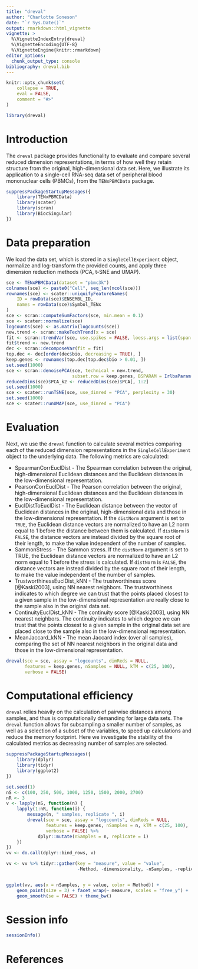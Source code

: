 ```yaml
---
title: "dreval"
author: "Charlotte Soneson"
date: "`r Sys.Date()`"
output: rmarkdown::html_vignette
vignette: >
  %\VignetteIndexEntry{dreval}
  %\VignetteEncoding{UTF-8}
  %\VignetteEngine{knitr::rmarkdown}
editor_options: 
  chunk_output_type: console
bibliography: dreval.bib
---
```


```r
knitr::opts_chunk$set(
    collapse = TRUE,
    eval = FALSE,
    comment = "#>"
)
```

```r
library(dreval)
```

# Introduction

The `dreval` package provides functionality to evaluate and compare several
reduced dimension representations, in terms of how well they retain structure
from the original, high-dimensional data set. Here, we illustrate its
application to a single-cell RNA-seq data set of peripheral blood mononuclear
cells (PBMCs), from the `TENxPBMCData` package.

```r
suppressPackageStartupMessages({
    library(TENxPBMCData)
    library(scater)
    library(scran)
    library(BiocSingular)
})
```

# Data preparation

We load the data set, which is stored in a `SingleCellExperiment` object,
normalize and log-transform the provided counts, and apply three dimension
reduction methods (PCA, t-SNE and UMAP).

```r
sce <- TENxPBMCData(dataset = "pbmc3k")
colnames(sce) <- paste0("Cell", seq_len(ncol(sce)))
rownames(sce) <- scater::uniquifyFeatureNames(
    ID = rowData(sce)$ENSEMBL_ID,
    names = rowData(sce)$Symbol_TENx
)
sce <- scran::computeSumFactors(sce, min.mean = 0.1)
sce <- scater::normalize(sce)
logcounts(sce) <- as.matrix(logcounts(sce))
new.trend <- scran::makeTechTrend(x = sce)
fit <- scran::trendVar(sce, use.spikes = FALSE, loess.args = list(span = 0.05))
fit$trend <- new.trend
dec <- scran::decomposeVar(fit = fit)
top.dec <- dec[order(dec$bio, decreasing = TRUE), ] 
keep.genes <- rownames(top.dec[top.dec$bio > 0.01, ])
set.seed(1000)
sce <- scran::denoisePCA(sce, technical = new.trend, 
                         subset.row = keep.genes, BSPARAM = IrlbaParam())
reducedDims(sce)$PCA_k2 <- reducedDims(sce)$PCA[, 1:2]
set.seed(1000)
sce <- scater::runTSNE(sce, use_dimred = "PCA", perplexity = 30)
set.seed(1000)
sce <- scater::runUMAP(sce, use_dimred = "PCA")
```

# Evaluation

Next, we use the `dreval` function to calculate several metrics comparing each
of the reduced dimension representations in the `SingleCellExperiment` object to
the underlying data. The following metrics are calculated:

- SpearmanCorrEuclDist - The Spearman correlation between the original,
high-dimensional Euclidean distances and the Euclidean distances in the
low-dimensional representation.
- PearsonCorrEuclDist - The Pearson correlation between the original,
high-dimensional Euclidean distances and the Euclidean distances in the
low-dimensional representation.
- EuclDistToEuclDist - The Euclidean distance between the vector of Euclidean
distances in the original, high-dimensional data and those in the
low-dimensional representation. If the `distNorm` argument is set to `TRUE`, the
Euclidean distance vectors are normalized to have an L2 norm equal to 1 before
the distance between them is calculated. If `distNorm` is `FALSE`, the distance
vectors are instead divided by the square root of their length, to make the
value independent of the number of samples.
- SammonStress - The Sammon stress. If the `distNorm` argument is set to TRUE,
the Euclidean distance vectors are normalized to have an L2 norm equal to 1
before the stress is calculated. If `distNorm` is `FALSE`, the distance
vectors are instead divided by the square root of their length, to make the
value independent of the number of samples.
- TrustworthinessEuclDist_kNN - The trustworthiness score [@Kaski2003], using NN
nearest neighbors. The trustworthiness indicates to which degree we can trust
that the points placed closest to a given sample in the low-dimensional
representation are really close to the sample also in the original data set.
- ContinuityEuclDist_kNN - The continuity score [@Kaski2003], using NN nearest
neighbors. The continuity indicates to which degree we can trust that the points
closest to a given sample in the original data set are placed close to the
sample also in the low-dimensional representation.
- MeanJaccard_kNN - The mean Jaccard index (over all samples), comparing the set
of NN nearest neighbors in the original data and those in the low-dimensional
representation.

```r
dreval(sce = sce, assay = "logcounts", dimReds = NULL, 
       features = keep.genes, nSamples = NULL, kTM = c(25, 100), 
       verbose = FALSE)
```

# Computational efficiency

`dreval` relies heavily on the calculation of pairwise distances among samples,
and thus is computationally demanding for large data sets. The `dreval` function
allows for subsampling a smaller number of samples, as well as a selection of a
subset of the variables, to speed up calculations and reduce the memory
footprint. Here we investigate the stability of the calculated metrics as
decreasing number of samples are selected.

```r
suppressPackageStartupMessages({
    library(dplyr)
    library(tidyr)
    library(ggplot2)
})

set.seed(1)
nS <- c(100, 250, 500, 1000, 1250, 1500, 2000, 2700)
nR <- 3
v <- lapply(nS, function(n) {
    lapply(1:nR, function(i) {
        message(n, " samples, replicate ", i)
        dreval(sce = sce, assay = "logcounts", dimReds = NULL,
               features = keep.genes, nSamples = n, kTM = c(25, 100),
               verbose = FALSE) %>%
            dplyr::mutate(nSamples = n, replicate = i)
    })
})
vv <- do.call(dplyr::bind_rows, v)

vv <- vv %>% tidyr::gather(key = "measure", value = "value", 
                           -Method, -dimensionality, -nSamples, -replicate)


ggplot(vv, aes(x = nSamples, y = value, color = Method)) + 
    geom_point(size = 3) + facet_wrap(~ measure, scales = "free_y") + 
    geom_smooth(se = FALSE) + theme_bw()
```

# Session info

```r
sessionInfo()
```

# References
